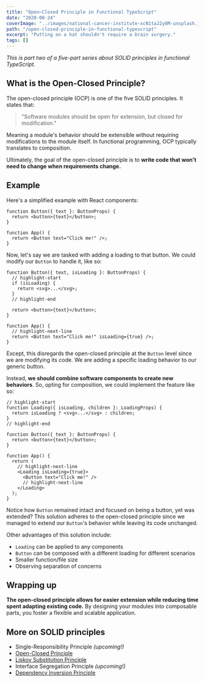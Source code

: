 ```yaml
---
title: "Open–Closed Principle in Functional TypeScript"
date: "2020-08-24"
coverImage: "../images/national-cancer-institute-xcN1taJ2y0M-unsplash.jpg"
path: "/open-closed-principle-in-functional-typescript"
excerpt: "Putting on a hat shouldn't require a brain surgery."
tags: []
---
```


_This is part two of a five-part series about SOLID principles in functional TypeScript._

## What is the Open-Closed Principle?

The open-closed principle (OCP) is one of the five SOLID principles. It states that:

> "Software modules should be open for extension, but closed for modification."

Meaning a module's behavior should be extensible without requiring modifications to the module itself.
In functional programming, OCP typically translates to composition.

Ultimately, the goal of the open-closed principle is to **write code that won't need to change when requirements change.**

## Example

Here's a simplified example with React components:

```tsx
function Button({ text }: ButtonProps) {
  return <button>{text}</button>;
}

function App() {
  return <Button text="Click me!" />;
}
```

Now, let's say we are tasked with adding a loading to that button. We could modify our `Button` to handle it, like so:

```tsx
function Button({ text, isLoading }: ButtonProps) {
  // highlight-start
  if (isLoading) {
    return <svg>...</svg>;
  }
  // highlight-end

  return <button>{text}</button>;
}

function App() {
  // highlight-next-line
  return <Button text="Click me!" isLoading={true} />;
}
```

Except, this disregards the open-closed principle at the `Button` level since we are modifying its code.
We are adding a specific loading behavior to our generic button.

Instead, **we should combine software components to create new behaviors**.
So, opting for composition, we could implement the feature like so:

```tsx
// highlight-start
function Loading({ isLoading, children }: LoadingProps) {
  return isLoading ? <svg>...</svg> : children;
}
// highlight-end

function Button({ text }: ButtonProps) {
  return <button>{text}</button>;
}

function App() {
  return (
    // highlight-next-line
    <Loading isLoading={true}>
      <Button text="Click me!" />
      // highlight-next-line
    </Loading>
  );
}
```

Notice how `Button` remained intact and focused on being a button, yet was extended?
This solution adheres to the open-closed principle since we managed to extend our `Button`'s behavior while leaving its code unchanged.

Other advantages of this solution include:

- `Loading` can be applied to any components
- `Button` can be composed with a different loading for different scenarios
- Smaller function/file size
- Observing separation of concerns

## Wrapping up

**The open-closed principle allows for easier extension while reducing time spent adapting existing code.**
By designing your modules into composable parts, you foster a flexible and scalable application.

## More on SOLID principles

- Single-Responsibility Principle _(upcoming!)_
- [Open-Closed Principle](/open-closed-principle-in-functional-typescript)
- [Liskov Substitution Principle](/liskov-substitution-principle-in-functional-typescript)
- Interface Segregation Principle _(upcoming!)_
- [Dependency Inversion Principle](/dependency-inversion-principle-in-functional-typescript)
